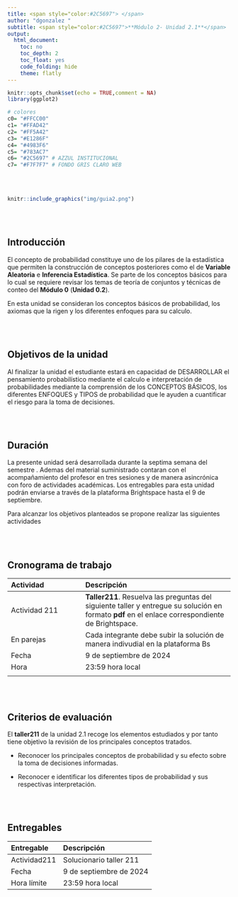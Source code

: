 ```yaml
---
title: <span style="color:#2C5697"> </span>  
author: "dgonzalez "
subtitle: <span style="color:#2C5697">**Módulo 2- Unidad 2.1**</span> 
output:
  html_document:
    toc: no
    toc_depth: 2
    toc_float: yes
    code_folding: hide
    theme: flatly
---
```




```r
knitr::opts_chunk$set(echo = TRUE,comment = NA)
library(ggplot2)

# colores
c0= "#FFCC00"
c1= "#FFAD42"
c2= "#FF5A42"
c3= "#E1286F"
c4= "#4983F6"
c5= "#783AC7"
c6= "#2C5697" # AZZUL INSTITUCIONAL
c7= "#F7F7F7" # FONDO GRIS CLARO WEB
```

<br/><br/>



```r
knitr::include_graphics("img/guia2.png")
```


<br/><br/>


## **Introducción**

El concepto de probabilidad constituye uno de los  pilares de la estadística que permiten la construcción de  conceptos posteriores como el de  **Variable Aleatoria** e **Inferencia Estadística**. Se parte de  los  conceptos básicos para lo cual se requiere revisar los temas de teoría de  conjuntos y técnicas de conteo del **Módulo 0** (**Unidad 0.2**). 

En esta unidad se consideran los conceptos básicos de probabilidad, los axiomas que la rigen y los diferentes enfoques para su calculo.

<br/><br/>

## **Objetivos de la unidad**

Al finalizar la  unidad el estudiante estará en capacidad de DESARROLLAR el pensamiento probabilístico mediante el calculo e interpretación de probabilidades mediante la  comprensión de los CONCEPTOS BÁSICOS, los diferentes ENFOQUES y TIPOS de probabilidad  que le ayuden a cuantificar el riesgo para la toma de decisiones.

<br/><br/>

## **Duración**

La presente  unidad será desarrollada durante la  septima semana del semestre . Ademas del material suministrado  contaran con el acompañamiento del profesor en tres sesiones y de manera asincrónica con  foro de actividades académicas. Los entregables para esta unidad podrán enviarse a través de la plataforma Brightspace hasta el  9 de septiembre.

Para alcanzar los objetivos planteados se propone realizar las siguientes actividades

<br/><br/>

## **Cronograma de trabajo**


|Actividad      | Descripción                    | 
|:--------------|:-----------------------------  |
| Actividad 211 | **Taller211**.  Resuelva las preguntas del siguiente  taller y entregue su solución  en formato **pdf**  en el enlace correspondiente de Brightspace.|
| En parejas    | Cada integrante debe subir la solución de manera indivudial en la plataforma  Bs  | 
|Fecha  |  9 de septiembre de 2024 |
|Hora   |  23:59 hora local     |
|||

<br/><br/>

## **Criterios de evaluación**

El **taller211** de la unidad 2.1 recoge los elementos estudiados y por tanto  tiene objetivo la revisión de los principales conceptos tratados.

+ Reconocer los principales conceptos de  probabilidad y su efecto sobre la toma de decisiones informadas.

+ Reconocer e identificar los diferentes tipos de probabilidad  y sus respectivas interpretación.
	
	
<br/><br/>

## **Entregables** 

| Entregable |  Descripción                    |
|:--------------|:-----------------------------|
| Actividad211    | Solucionario taller 211 | 
| Fecha           | 9 de septiembre de 2024 | 
|Hora límite      | 23:59  hora  local |
 
<br/><br/><br/><br/>